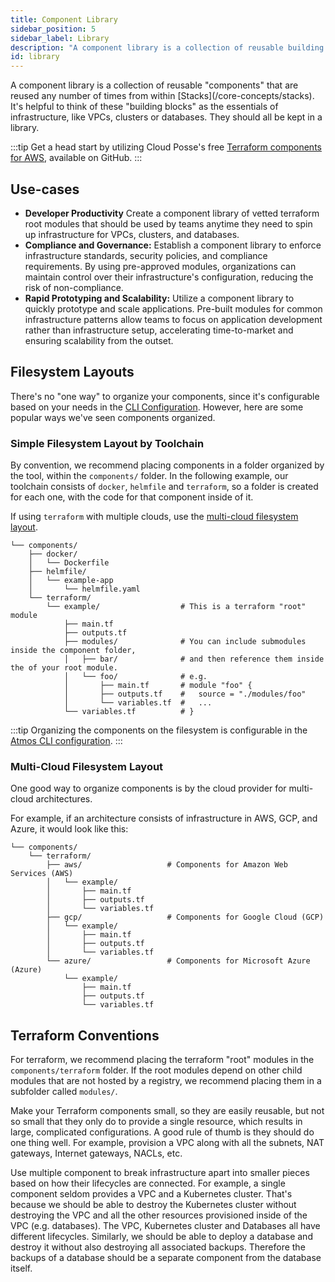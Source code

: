 ```yaml
---
title: Component Library
sidebar_position: 5
sidebar_label: Library
description: "A component library is a collection of reusable building blocks."
id: library
---
```


<Intro>
A component library is a collection of reusable "components" that are reused any number of times from within [Stacks](/core-concepts/stacks).  It's helpful to think of these "building blocks" as the essentials of infrastructure, like VPCs, clusters or databases. They should all be kept in a library.
</Intro>

:::tip
Get a head start by utilizing Cloud Posse's free [Terraform components for AWS](https://github.com/cloudposse/terraform-aws-components), available on GitHub.
:::

## Use-cases

- **Developer Productivity** Create a component library of vetted terraform root modules that should be used by teams anytime they need to spin
  up infrastructure for VPCs, clusters, and databases.
- **Compliance and Governance:** Establish a component library to enforce infrastructure standards, security policies, and compliance requirements.
  By using pre-approved modules, organizations can maintain control over their infrastructure's configuration, reducing the risk of non-compliance.
- **Rapid Prototyping and Scalability:** Utilize a component library to quickly prototype and scale applications. Pre-built modules for common
  infrastructure patterns allow teams to focus on application development rather than infrastructure setup, accelerating time-to-market and ensuring scalability from the outset.


## Filesystem Layouts

There's no "one way" to organize your components, since it's configurable based on your needs in the [CLI Configuration](/cli/configuration). However, here are some popular ways we've seen components organized.

### Simple Filesystem Layout by Toolchain

By convention, we recommend placing components in a folder organized by the tool, within the `components/` folder. 
In the following example, our toolchain consists of `docker`, `helmfile` and `terraform`, so a folder is created for each one, with the code
for that component inside of it.

If using `terraform` with multiple clouds, use the [multi-cloud filesystem layout](#multi-cloud-filesystem-layout).

```console
└── components/
    ├── docker/
    │   └── Dockerfile
    ├── helmfile/
    │   └── example-app
    │       └── helmfile.yaml
    └── terraform/
        └── example/                  # This is a terraform "root" module
            ├── main.tf
            ├── outputs.tf
            ├── modules/              # You can include submodules inside the component folder,
            │   ├── bar/              # and then reference them inside the of your root module.
            │   └── foo/              # e.g.
            │       ├── main.tf       # module "foo" {
            │       ├── outputs.tf    #   source = "./modules/foo"
            │       └── variables.tf  #   ...
            └── variables.tf          # }
```

:::tip
Organizing the components on the filesystem is configurable in the [Atmos CLI configuration](/cli/configuration/#configuration-file-atmosyaml).
:::


### Multi-Cloud Filesystem Layout

One good way to organize components is by the cloud provider for multi-cloud architectures.

For example, if an architecture consists of infrastructure in AWS, GCP, and Azure, it would look like this:

```console
└── components/
    └── terraform/
        ├── aws/                   # Components for Amazon Web Services (AWS)
        │   └── example/
        │       ├── main.tf
        │       ├── outputs.tf
        │       └── variables.tf
        ├── gcp/                   # Components for Google Cloud (GCP)
        │   └── example/
        │       ├── main.tf
        │       ├── outputs.tf
        │       └── variables.tf
        └── azure/                 # Components for Microsoft Azure (Azure)
            └── example/
                ├── main.tf
                ├── outputs.tf
                └── variables.tf
```

## Terraform Conventions

For terraform, we recommend placing the terraform "root" modules in the `components/terraform` folder. If the root modules depend on other child modules that are not hosted by a registry, we recommend placing them in a subfolder called `modules/`.

Make your Terraform components small, so they are easily reusable, but not so small that they only do to provide a single resource, which results in large, complicated configurations. A good rule of thumb is they should do one thing well. For example, provision a VPC along with all the subnets, NAT gateways, Internet gateways, NACLs, etc. 

Use multiple component to break infrastructure apart into smaller pieces based on how their lifecycles are connected. For example, a single component seldom provides a VPC and a Kubernetes cluster. That's because we should be able to destroy the Kubernetes cluster without destroying the VPC and all the other resources provisioned inside of the VPC (e.g. databases). The VPC, Kubernetes cluster and Databases all have different lifecycles. Similarly, we should be able to deploy a database and destroy it without also destroying all associated backups. Therefore the backups of a database should be a separate component from the database itself. 
